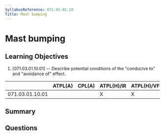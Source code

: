 ```yaml
---
SyllabusReference: 071.03.01.10
Title: Mast bumping
---
```


# Mast bumping

## Learning Objectives

1. [071.03.01.10.01] -- Describe potential conditions of the "conducive to" and
   "avoidance of" effect.

|                 | ATPL(A) | CPL(A) | ATPL(H)/IR | ATPL(H)/VFR | CPL(H) | IR  | CBIR(A) |
| --------------- | ------- | ------ | ---------- | ----------- | ------ | --- | ------- |
| 071.03.01.10.01 |         |        | X          | X           | X      |     |         |

## Summary

## Questions
